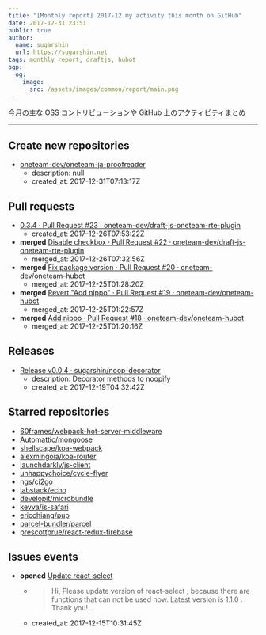 ```yaml
---
title: "[Monthly report] 2017-12 my activity this month on GitHub"
date: 2017-12-31 23:51
public: true
author:
  name: sugarshin
  url: https://sugarshin.net
tags: monthly report, draftjs, hubot
ogp:
  og:
    image:
      src: /assets/images/common/report/main.png
---
```


今月の主な OSS コントリビューションや GitHub 上のアクティビティまとめ

***

## Create new repositories

- [oneteam-dev/oneteam-ja-proofreader](https://github.com/oneteam-dev/oneteam-ja-proofreader)
  - description: null
  - created_at: 2017-12-31T07:13:17Z

## Pull requests

- [0.3.4 · Pull Request #23 · oneteam-dev/draft-js-oneteam-rte-plugin](https://github.com/oneteam-dev/draft-js-oneteam-rte-plugin/pull/23)
  - created_at: 2017-12-26T07:53:22Z
- **merged** [Disable checkbox · Pull Request #22 · oneteam-dev/draft-js-oneteam-rte-plugin](https://github.com/oneteam-dev/draft-js-oneteam-rte-plugin/pull/22)
  - merged_at: 2017-12-26T07:32:56Z
- **merged** [Fix package version · Pull Request #20 · oneteam-dev/oneteam-hubot](https://github.com/oneteam-dev/oneteam-hubot/pull/20)
  - merged_at: 2017-12-25T01:28:20Z
- **merged** [Revert "Add nippo" · Pull Request #19 · oneteam-dev/oneteam-hubot](https://github.com/oneteam-dev/oneteam-hubot/pull/19)
  - merged_at: 2017-12-25T01:22:57Z
- **merged** [Add nippo · Pull Request #18 · oneteam-dev/oneteam-hubot](https://github.com/oneteam-dev/oneteam-hubot/pull/18)
  - merged_at: 2017-12-25T01:20:16Z

## Releases

- [Release v0.0.4 · sugarshin/noop-decorator](https://github.com/sugarshin/noop-decorator/releases/tag/v0.0.4)
  - description: Decorator methods to noopify
  - created_at: 2017-12-19T04:32:42Z

## Starred repositories

- [60frames/webpack-hot-server-middleware](https://github.com/60frames/webpack-hot-server-middleware)
- [Automattic/mongoose](https://github.com/Automattic/mongoose)
- [shellscape/koa-webpack](https://github.com/shellscape/koa-webpack)
- [alexmingoia/koa-router](https://github.com/alexmingoia/koa-router)
- [launchdarkly/js-client](https://github.com/launchdarkly/js-client)
- [unhappychoice/cycle-flyer](https://github.com/unhappychoice/cycle-flyer)
- [ngs/ci2go](https://github.com/ngs/ci2go)
- [labstack/echo](https://github.com/labstack/echo)
- [developit/microbundle](https://github.com/developit/microbundle)
- [kevva/is-safari](https://github.com/kevva/is-safari)
- [ericchiang/pup](https://github.com/ericchiang/pup)
- [parcel-bundler/parcel](https://github.com/parcel-bundler/parcel)
- [prescottprue/react-redux-firebase](https://github.com/prescottprue/react-redux-firebase)

## Issues events

- **opened** [Update react-select](https://github.com/bvaughn/react-virtualized-select/issues/92)
  - > Hi, Please update version of react-select , because there are functions that can not be used now. Latest version is 1.1.0 . Thank you!...
  - created_at: 2017-12-15T10:31:45Z
